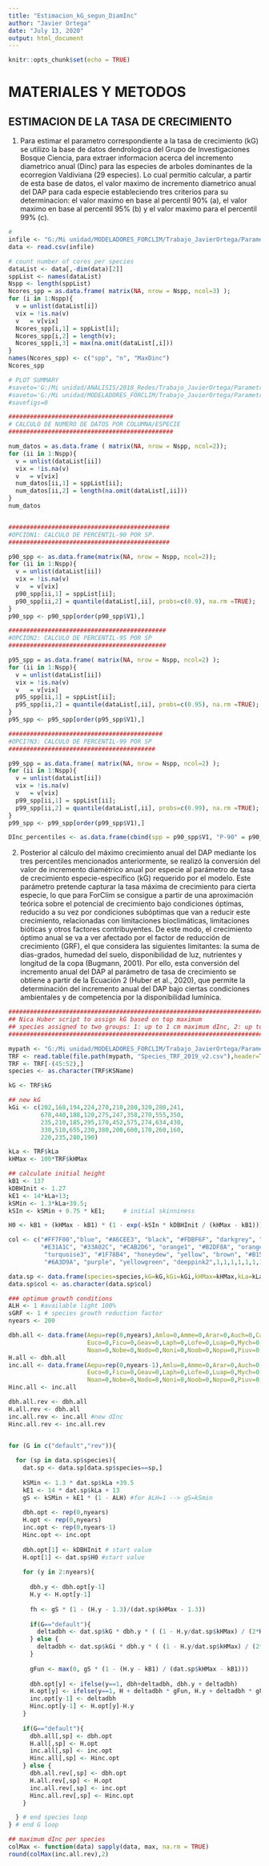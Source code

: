 ```yaml
---
title: "Estimacion_kG_segun_DiamInc"
author: "Javier Ortega"
date: "July 13, 2020"
output: html_document
---
```


```r
knitr::opts_chunk$set(echo = TRUE)
```


# MATERIALES Y METODOS

## ESTIMACION DE LA TASA DE CRECIMIENTO

1. Para estimar el parametro correspondiente a la tasa de crecimiento (kG) se utilizo la base de datos dendrologica del Grupo de Investigaciones Bosque Ciencia, para extraer informacion acerca del incremento diametrico anual (Dinc) para las especies de arboles dominantes de la ecorregion Valdiviana (29 especies). Lo cual permitio calcular, a partir de esta base de datos, el valor maximo de incremento diametrico anual del DAP para cada especie estableciendo tres criterios para su determinacion: el valor maximo en base al percentil 90% (a), el valor maximo en base al percentil 95% (b) y el valor maximo para el percentil 99% (c).

```r
#
infile <- "G:/Mi unidad/MODELADORES_FORCLIM/Trabajo_JavierOrtega/Parametrizacion/kG/MAX_DBH_CM_GROWTH_DATA_SPP_COMBINED_AGUTIERREZ_SADA_ITRDB.csv"
data <- read.csv(infile)

# count number of cores per species
dataList <- data[,-dim(data)[2]]
sppList <- names(dataList)
Nspp <- length(sppList)
Ncores_spp = as.data.frame( matrix(NA, nrow = Nspp, ncol=3) );
for (i in 1:Nspp){
  v = unlist(dataList[i])
  vix = !is.na(v)
  v   = v[vix]
  Ncores_spp[i,1] = sppList[i];
  Ncores_spp[i,2] = length(v);
  Ncores_spp[i,3] = max(na.omit(dataList[,i]))
}
names(Ncores_spp) <- c("spp", "n", "MaxDinc")
Ncores_spp

# PLOT SUMMARY
#saveto='G:/Mi unidad/ANALISIS/2018_Redes/Trabajo_JavierOrtega/Parametrizacion/kG/out'
#saveto='G:/Mi unidad/MODELADORES_FORCLIM/Trabajo_JavierOrtega/Parametrizacion/kG/out'
#savefigs=0

##############################################
# CALCULO DE NUMERO DE DATOS POR COLUMNA/ESPECIE
##############################################

num_datos = as.data.frame ( matrix(NA, nrow = Nspp, ncol=2));
for (ii in 1:Nspp){
  v = unlist(dataList[ii])
  vix = !is.na(v)
  v   = v[vix]
  num_datos[ii,1] = sppList[ii];
  num_datos[ii,2] = length(na.omit(dataList[,ii]))
}
num_datos


#############################################
#OPCION1: CALCULO DE PERCENTIL-90 POR SP.
#############################################

p90_spp <- as.data.frame(matrix(NA, nrow = Nspp, ncol=2));
for (ii in 1:Nspp){
  v = unlist(dataList[ii])
  vix = !is.na(v)
  v   = v[vix]
  p90_spp[ii,1] = sppList[ii];
  p90_spp[ii,2] = quantile(dataList[,ii], probs=c(0.9), na.rm =TRUE);
}
p90_spp <- p90_spp[order(p90_spp$V1),]

############################################
#OPCION2: CALCULO DE PERCENTIL-95 POR SP
############################################

p95_spp = as.data.frame( matrix(NA, nrow = Nspp, ncol=2) );
for (ii in 1:Nspp){
  v = unlist(dataList[ii])
  vix = !is.na(v)
  v   = v[vix]
  p95_spp[ii,1] = sppList[ii];
  p95_spp[ii,2] = quantile(dataList[,ii], probs=c(0.95), na.rm =TRUE);
}
p95_spp <- p95_spp[order(p95_spp$V1),]

###########################################
#OPCI?N3: CALCULO DE PERCENTIL-99 POR SP
#########################################

p99_spp = as.data.frame( matrix(NA, nrow = Nspp, ncol=2) );
for (ii in 1:Nspp){
  v = unlist(dataList[ii])
  vix = !is.na(v)
  v   = v[vix]
  p99_spp[ii,1] = sppList[ii];
  p99_spp[ii,2] = quantile(dataList[,ii], probs=c(0.99), na.rm =TRUE);
}
p99_spp <- p99_spp[order(p99_spp$V1),]

DInc_percentiles <- as.data.frame(cbind(spp = p90_spp$V1, "P-90" = p90_spp$V2, "P-95" = p95_spp$V2, "P-99" = p99_spp$V2), stringsAsFactors = FALSE)

```

2. Posterior al cálculo del máximo crecimiento anual del DAP mediante los tres percentiles mencionados anteriormente, se realizó la conversión del valor de incremento diamétrico anual por especie al parámetro de tasa de crecimiento especie-específico (kG) requerido por el modelo. Este parámetro pretende capturar la tasa máxima de crecimiento para cierta especie, lo que para ForClim se consigue a partir de una aproximación teórica sobre el potencial de crecimiento bajo condiciones óptimas, reducido a su vez por condiciones subóptimas que van a reducir este crecimiento, relacionadas con limitaciones bioclimáticas, limitaciones bióticas y otros factores contribuyentes. De este modo, el crecimiento óptimo anual se va a ver afectado por el factor de reducción de crecimiento (GRF), el que considera las siguientes limitantes: la suma de días-grados, humedad del suelo, disponibilidad de luz, nutrientes y longitud de la copa (Bugmann, 2001). Por ello, esta conversión del incremento anual del DAP al parámetro de tasa de crecimiento se obtiene a partir de la Ecuación 2 (Huber et al., 2020), que permite la determinación del incremento anual del DAP bajo ciertas condiciones ambientales y de competencia por la disponibilidad lumínica.

```r

#############################################################################################################
## Nica Huber script to assign kG based on top maximum
## species assigned to two groups: 1: up to 1 cm maximum dInc, 2: up to 2 cm maximum dInc
#############################################################################################################

mypath <- "G:/Mi unidad/MODELADORES_FORCLIM/Trabajo_JavierOrtega/Parametrizacion/kG"
TRF <- read.table(file.path(mypath, "Species_TRF_2019_v2.csv"),header=TRUE,sep=",")
TRF <- TRF[-(45:52),]
species <- as.character(TRF$KSName)

kG <- TRF$kG

## new kG
kGi <- c(202,168,194,224,270,210,280,320,280,241,
         678,440,188,120,275,247,358,270,555,350,
         235,210,185,295,170,452,575,274,634,430,
         330,510,655,230,380,200,600,170,260,160,
         220,235,280,190)

kLa <- TRF$kLa
kHMax <- 100*TRF$kHMax

## calculate initial height
kB1 <- 137
kDBHInit <- 1.27
kE1 <- 14*kLa+13;               
kSMin <- 1.3*kLa+39.5;          
kSIn <- kSMin + 0.75 * kE1;     # initial skinniness

H0 <- kB1 + (kHMax - kB1) * (1 - exp(-kSIn * kDBHInit / (kHMax - kB1)))

col <- c("#FF7F00","blue", "#A6CEE3", "black", "#FDBF6F", "darkgrey", "springgreen", "darkolivegreen", "orangered",
         "#E31A1C", "#33A02C", "#CAB2D6", "orange1", "#B2DF8A", "orange3", "antiquewhite2", "royalblue", "royalblue4",
          "turquoise3", "#1F78B4", "honeydew", "yellow", "brown", "#B15928", "darkred", "pink", "#FFFF99", "grey",
          "#6A3D9A", "purple", "yellowgreen", "deeppink2",1,1,1,1,1,1,1,1,1,1,1,1)

data.sp <- data.frame(species=species,kG=kG,kGi=kGi,kHMax=kHMax,kLa=kLa,H0=H0,col=col)
data.sp$col <- as.character(data.sp$col)

### optimum growth conditions
ALH <- 1 #available light 100%
sGRF <- 1 # species growth reduction factor
nyears <- 200

dbh.all <- data.frame(Aepu=rep(0,nyears),Amlu=0,Amme=0,Arar=0,Auch=0,Capa=0,Crho=0,Dadi=0,Drwi=0,Emco=0,
                      Euco=0,Ficu=0,Geav=0,Laph=0,Lofe=0,Luap=0,Mych=0,Myov=0,Mypa=0,Mypl=0,None=0,
                      Noan=0,Nobe=0,Nodo=0,Noni=0,Noob=0,Nopu=0,Piuv=0,Ponu=0,Saco=0,Test=0,Wetr=0)
H.all <- dbh.all
inc.all <- data.frame(Aepu=rep(0,nyears-1),Amlu=0,Amme=0,Arar=0,Auch=0,Capa=0,Crho=0,Dadi=0,Drwi=0,Emco=0,
                      Euco=0,Ficu=0,Geav=0,Laph=0,Lofe=0,Luap=0,Mych=0,Myov=0,Mypa=0,Mypl=0,None=0,
                      Noan=0,Nobe=0,Nodo=0,Noni=0,Noob=0,Nopu=0,Piuv=0,Ponu=0,Saco=0,Test=0,Wetr=0)
Hinc.all <- inc.all

dbh.all.rev <- dbh.all
H.all.rev <- dbh.all
inc.all.rev <- inc.all #new dInc
Hinc.all.rev <- inc.all.rev


for (G in c("default","rev")){
  
  for (sp in data.sp$species){
    dat.sp <- data.sp[data.sp$species==sp,]
    
    kSMin <- 1.3 * dat.sp$kLa +39.5
    kE1 <- 14 * dat.sp$kLa + 13
    gS <- kSMin + kE1 * (1 - ALH) #for ALH=1 --> gS=kSmin
    
    dbh.opt <- rep(0,nyears)
    H.opt <- rep(0,nyears)
    inc.opt <- rep(0,nyears-1)
    Hinc.opt <- inc.opt
    
    dbh.opt[1] <- kDBHInit # start value
    H.opt[1] <- dat.sp$H0 #start value
    
    for (y in 2:nyears){
      
      dbh.y <- dbh.opt[y-1]
      H.y <- H.opt[y-1]
      
      fh <- gS * (1 - (H.y - 1.3)/(dat.sp$kHMax - 1.3))
      
      if(G=="default"){
        deltadbh <- dat.sp$kG * dbh.y * ( (1 - H.y/dat.sp$kHMax) / (2*H.y + fh * dbh.y)) * sGRF
      } else {
        deltadbh <- dat.sp$kGi * dbh.y * ( (1 - H.y/dat.sp$kHMax) / (2*H.y + fh * dbh.y)) * sGRF
      }
      
      gFun <- max(0, gS * (1 - (H.y - kB1) / (dat.sp$kHMax - kB1)))
      
      dbh.opt[y] <- ifelse(y==1, dbh+deltadbh, dbh.y + deltadbh)
      H.opt[y] <- ifelse(y==1, H + deltadbh * gFun, H.y + deltadbh * gFun)
      inc.opt[y-1] <- deltadbh
      Hinc.opt[y-1] <- H.opt[y]-H.y
    }
    
    if(G=="default"){
      dbh.all[,sp] <- dbh.opt
      H.all[,sp] <- H.opt
      inc.all[,sp] <- inc.opt
      Hinc.all[,sp] <- Hinc.opt
    } else {
      dbh.all.rev[,sp] <- dbh.opt
      H.all.rev[,sp] <- H.opt
      inc.all.rev[,sp] <- inc.opt
      Hinc.all.rev[,sp] <- Hinc.opt
    }

  } # end species loop
} # end G loop

## maximum dInc per species
colMax <- function(data) sapply(data, max, na.rm = TRUE)
round(colMax(inc.all.rev),2)

```
